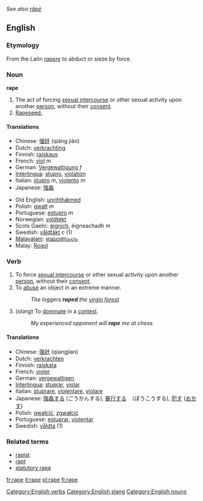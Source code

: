 ''See also [[râpé]]''
==English==
===Etymology===
From the Latin ''[[rapere]]'' to abduct or sieze by force.

===Noun===
'''rape'''

# The act of forcing [[sexual intercourse]] or other sexual activity upon another [[person]], without their [[consent]].
#[[rapeseed|Rapeseed.]]

====Translations====
{{top}}
*Chinese: [[强奸]] (qiǎng jiān)
*Dutch: [[verkrachting]]
*Finnish: [[raiskaus]]
*French: [[viol]] ''m''
*German: [[Vergewaltigung]] ''f''
*[[Interlingua]]: [[stupro]], [[violation]]
*Italian: [[stupro]] ''m'', [[violento]] ''m''
*Japanese: [[強姦]]
{{mid}}
*Old English: [[unrihthæmed|unrihthǣmed]]
*Polish: [[gwałt]] ''m''
*Portuguese: [[estupro]] ''m''
*Norwegian: [[voldtekt]]
*Scots Gaelic: [[èignich]], èigneachadh ''m''
*Swedish: [[våldtäkt]]  ''c'' (1)
*[[Malayalam]]: [[ബലാത്സംഗം]]
*Malay: [[Rogol]]
{{bottom}}

===Verb===
# To force [[sexual intercourse]] or other sexual activity upon another [[person]], without their [[consent]].
# To [[abuse]] an object in an extreme manner.
#: ''The loggers '''raped''' the [[virgin forest]]''
# (''slang'') To [[dominate]] in a [[contest]].
#: ''My experienced opponent will '''rape''' me at chess.''

====Translations====
*Chinese: [[强奸]] (qiangjian)
*Dutch: [[verkrachten]]
*Finnish: [[raiskata]]
*French: [[violer]] 
*German: [[vergewaltigen]]
*[[Interlingua]]: [[stuprar]], [[violar]]
*Italian: [[stuprare]], [[violentare]], [[violare]]
*Japanese: [[強姦]]する (ごうかんする), [[暴行]]する　（ぼうこうする), [[犯す]] ([[おかす]])
*Polish: [[gwałcić]], [[zgwałcić]]
*Portuguese: [[estuprar]], [[violentar]]
*Swedish: [[våldta]] (1)

===Related terms===
*[[rapist]]
*[[rapt]]
*[[statutory rape]]

[[Category:English verbs]]
[[Category:English slang]]
[[Category:English nouns]]

[[fr:rape]]
[[it:rape]]
[[pl:rape]]
[[fi:rape]]